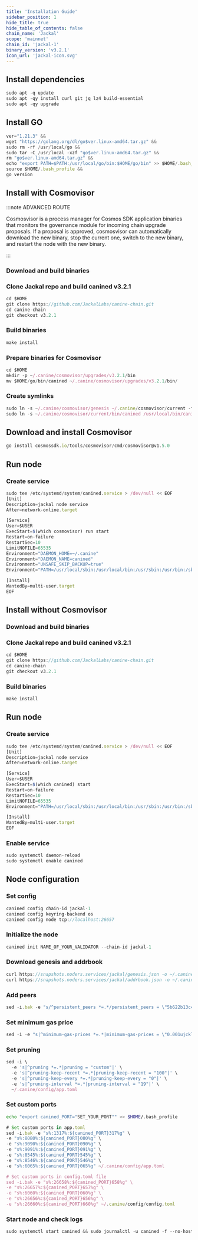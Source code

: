 ```yaml
---
title: 'Installation Guide'
sidebar_position: 1
hide_title: true
hide_table_of_contents: false
chain_name: 'Jackal'
scope: 'mainnet'
chain_id: 'jackal-1'
binary_version: 'v3.2.1'
icon_url: 'jackal-icon.svg'
---
```



<PageTitle
  iconUrl="img/jackal-icon.svg"
  title="Jackal Installation Guide"
  chainId="jackal-1"
  version="v3.2.1"
/>

## Install dependencies

```js
sudo apt -q update
sudo apt -qy install curl git jq lz4 build-essential
sudo apt -qy upgrade
```

## Install GO

```js
ver="1.21.3" &&
wget "https://golang.org/dl/go$ver.linux-amd64.tar.gz" &&
sudo rm -rf /usr/local/go &&
sudo tar -C /usr/local -xzf "go$ver.linux-amd64.tar.gz" &&
rm "go$ver.linux-amd64.tar.gz" &&
echo "export PATH=$PATH:/usr/local/go/bin:$HOME/go/bin" >> $HOME/.bash_profile &&
source $HOME/.bash_profile &&
go version
```

## Install with Cosmovisor

:::note ADVANCED ROUTE

Cosmosvisor is a process manager for Cosmos SDK application binaries that monitors the governance module for incoming chain upgrade proposals. If a proposal is approved, cosmosvisor can automatically download the new binary, stop the current one, switch to the new binary, and restart the node with the new binary.

:::

### Download and build binaries

### Clone Jackal repo and build canined v3.2.1

```js
cd $HOME
git clone https://github.com/JackalLabs/canine-chain.git
cd canine-chain
git checkout v3.2.1
```

### Build binaries

```js
make install
```

### Prepare binaries for Cosmovisor

```js
cd $HOME
mkdir -p ~/.canine/cosmovisor/upgrades/v3.2.1/bin
mv $HOME/go/bin/canined ~/.canine/cosmovisor/upgrades/v3.2.1/bin/
```

### Create symlinks

```js
sudo ln -s ~/.canine/cosmovisor/genesis ~/.canine/cosmovisor/current -f
sudo ln -s ~/.canine/cosmovisor/current/bin/canined /usr/local/bin/canined -f
```

## Download and install Cosmovisor

```js
go install cosmossdk.io/tools/cosmovisor/cmd/cosmovisor@v1.5.0
```

## Run node

### Create service

```js
sudo tee /etc/systemd/system/canined.service > /dev/null << EOF
[Unit]
Description=jackal node service
After=network-online.target

[Service]
User=$USER
ExecStart=$(which cosmovisor) run start
Restart=on-failure
RestartSec=10
LimitNOFILE=65535
Environment="DAEMON_HOME=~/.canine"
Environment="DAEMON_NAME=canined"
Environment="UNSAFE_SKIP_BACKUP=true"
Environment="PATH=/usr/local/sbin:/usr/local/bin:/usr/sbin:/usr/bin:/sbin:/bin:/usr/games:/usr/local/games:/snap/bin:~/.canine/cosmovisor/current/bin"

[Install]
WantedBy=multi-user.target
EOF
```

## Install without Cosmovisor

### Download and build binaries

### Clone Jackal repo and build canined v3.2.1

```js
cd $HOME
git clone https://github.com/JackalLabs/canine-chain.git
cd canine-chain
git checkout v3.2.1
```

### Build binaries

```js
make install
```

## Run node

### Create service

```js
sudo tee /etc/systemd/system/canined.service > /dev/null << EOF
[Unit]
Description=jackal node service
After=network-online.target

[Service]
User=$USER
ExecStart=$(which canined) start
Restart=on-failure
RestartSec=10
LimitNOFILE=65535
Environment="PATH=/usr/local/sbin:/usr/local/bin:/usr/sbin:/usr/bin:/sbin:/bin:/usr/games:/usr/local/games:/snap/bin"

[Install]
WantedBy=multi-user.target
EOF
```

### Enable service

```js
sudo systemctl daemon-reload
sudo systemctl enable canined
```

## Node configuration

### Set config

```js
canined config chain-id jackal-1
canined config keyring-backend os
canined config node tcp://localhost:26657
```

### Initialize the node

```js
canined init NAME_OF_YOUR_VALIDATOR --chain-id jackal-1
```

### Download genesis and addrbook

```js
curl https://snapshots.noders.services/jackal/genesis.json -o ~/.canine/config/genesis.json
curl https://snapshots.noders.services/jackal/addrbook.json -o ~/.canine/config/addrbook.json
```

### Add peers

```js
sed -i.bak -e "s/^persistent_peers *=.*/persistent_peers = \"5b622b13c4b0bdeea993bc3ec4d9cf269819893e@jackal-rpc.noders.services:17556\"/" ~/.canine/config/config.toml
```

### Set minimum gas price

```js
sed -i -e "s|^minimum-gas-prices *=.*|minimum-gas-prices = \"0.001ujckl\"|" ~/.canine/config/app.toml
```

### Set pruning

```js
sed -i \
  -e 's|^pruning *=.*|pruning = "custom"|' \
  -e 's|^pruning-keep-recent *=.*|pruning-keep-recent = "100"|' \
  -e 's|^pruning-keep-every *=.*|pruning-keep-every = "0"|' \
  -e 's|^pruning-interval *=.*|pruning-interval = "19"|' \
  ~/.canine/config/app.toml
```

### Set custom ports

```bash
echo "export canined_PORT="SET_YOUR_PORT"" >> $HOME/.bash_profile
```

```js
# Set custom ports in app.toml
sed -i.bak -e "s%:1317%:${canined_PORT}317%g" \
-e "s%:8080%:${canined_PORT}080%g" \
-e "s%:9090%:${canined_PORT}090%g" \
-e "s%:9091%:${canined_PORT}091%g" \
-e "s%:8545%:${canined_PORT}545%g" \
-e "s%:8546%:${canined_PORT}546%g" \
-e "s%:6065%:${canined_PORT}065%g" ~/.canine/config/app.toml

# Set custom ports in config.toml file
sed -i.bak -e "s%:26658%:${canined_PORT}658%g" \
-e "s%:26657%:${canined_PORT}657%g" \
-e "s%:6060%:${canined_PORT}060%g" \
-e "s%:26656%:${canined_PORT}656%g" \
-e "s%:26660%:${canined_PORT}660%g" ~/.canine/config/config.toml
```

### Start node and check logs

```js
sudo systemctl start canined && sudo journalctl -u canined -f --no-hostname -o cat
```
